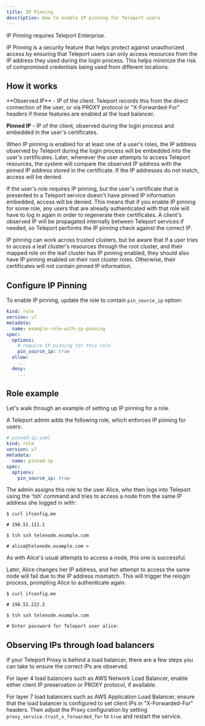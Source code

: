 ```yaml
---
title: IP Pinning
description: How to enable IP pinning for Teleport users
---
```


<Admonition type="warning">
IP Pinning requires Teleport Enterprise.
</Admonition>

IP Pinning is a security feature that helps protect against unauthorized access by ensuring that
Teleport users can only access resources from the IP address they used during the login process.
This helps minimize the risk of compromised credentials being used from different locations.

## How it works
<Admonition type="note">
  **Observed IP** - IP of the client. Teleport records this from the direct
  connection of the user, or via PROXY protocol or "X-Forwarded-For" headers if
  these features are enabled at the load balancer.

  **Pinned IP** - IP of the client, observed during the login process and embedded in the user's certificates.
</Admonition>

When IP pinning is enabled for at least one of a user's roles, the IP address observed by Teleport during the login process will
 be embedded into the user's certificates. Later, whenever the user attempts to access Teleport resources, the system will compare
 the observed IP address with the pinned IP address stored in the certificate. If the IP addresses do not match, access will be denied.

If the user's role requires IP pinning, but the user's certificate that is presented to a Teleport service doesn't have pinned IP information embedded,
access will be denied. This means that if you enable IP pinning for some role, any users that are already authenticated with that role will have to log in again in
order to regenerate their certificates. A client's observed IP will be propagated internally between Teleport services
 if needed, so Teleport performs the IP pinning check against the correct IP.

IP pinning can work across trusted clusters, but be aware that if a user tries to access a leaf cluster's resources through the root cluster, and their
mapped role on the leaf cluster has IP pinning enabled, they should also have IP pinning enabled on their root cluster roles. Otherwise, their
certificates will not contain pinned IP information.

## Configure IP Pinning

To enable IP pinning, update the role to contain `pin_source_ip` option:

```yaml
kind: role
version: v7
metadata:
  name: example-role-with-ip-pinning
spec:
  options:
    # require IP pinning for this role
    pin_source_ip: true
  allow:
    ...
  deny:
    ...
```

## Role example

Let's walk through an example of setting up IP pinning for a role.

A Teleport admin adds the following role, which enforces IP pinning for users:

```yaml
# pinned-ip.yaml
kind: role
version: v7
metadata:
  name: pinned-ip
spec:
  options:
    pin_source_ip: true
```

The admin assigns this role to the user Alice, who then logs into Teleport using the 'tsh' command and tries
to access a node from the same IP address she logged in with:

```code
$ curl ifconfig.me

# 198.51.111.1

$ tsh ssh telenode.example.com

# alice@telenode.example.com >
```

As with Alice's usual attempts to access a node, this one is successful.

Later, Alice changes her IP address, and her attempt to access the same node will fail due to the IP address mismatch.
This will trigger the relogin process, prompting Alice to authenticate again.

```code
$ curl ifconfig.me

# 198.51.222.2

$ tsh ssh telenode.example.com

# Enter password for Teleport user alice:
```

## Observing IPs through load balancers

If your Teleport Proxy is behind a load balancer, there are a few steps you can
take to ensure the correct IPs are observed.

For layer 4 load balancers such as AWS Network Load Balancer, enable either
client IP preservation or PROXY protocol, if available.

For layer 7 load balancers such as AWS Application Load Balancer, ensure that
the load balancer is configured to set client IPs in "X-Forwarded-For" headers.
Then adjust the Proxy configuration by setting
`proxy_service.trust_x_forwarded_for` to `true` and restart the service.
